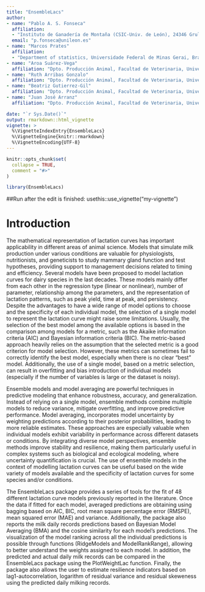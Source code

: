 ```yaml
---
title: "EnsembleLacs"
author: 
- name: "Pablo A. S. Fonseca"
  affiliation: 
  - "Instituto de Ganadería de Montaña (CSIC-Univ. de León), 24346 Grulleros, León"
  email: "p.fonseca@unileon.es"
- name: "Marcos Prates"
  affiliation: 
  - "Department of statistics, Universidade Federal de Minas Gerai, Brasil"
- name: "Aroa Suárez-Vega"
  affiliation: "Dpto. Producción Animal, Facultad de Veterinaria, Universidad de León (24007)"
- name: "Ruth Arribas Gonzalo"
  affiliation: "Dpto. Producción Animal, Facultad de Veterinaria, Universidad de León (24007)"
- name: "Beatriz Gutierrez-Gil"
  affiliation: "Dpto. Producción Animal, Facultad de Veterinaria, Universidad de León (24007)"
- name: "Juan José Arranz"
  affiliation: "Dpto. Producción Animal, Facultad de Veterinaria, Universidad de León (24007)" 

date: "`r Sys.Date()`"
output: rmarkdown::html_vignette
vignette: >
  %\VignetteIndexEntry{EnsembleLacs}
  %\VignetteEngine{knitr::rmarkdown}
  %\VignetteEncoding{UTF-8}
---
```


```r
knitr::opts_chunk$set(
  collapse = TRUE,
  comment = "#>"
)
```

```r
library(EnsembleLacs)
```

##Run after the edit is finished: usethis::use_vignette("my-vignette")

# **Introduction**

The mathematical representation of lactation curves has important applicability in different areas of animal science. Models that simulate milk production under various conditions are valuable for physiologists, nutritionists, and geneticists to study mammary gland function and test hypotheses, providing support to management decisions related to timing and efficiency. Several models have been proposed to model lactation curves for dairy species in the last decades. These models mainly differ from each other in the regression type (linear or nonlinear), number of parameter, relationship among the parameters, and the representation of lactation patterns, such as peak yield, time at peak, and persistency. Despite the advantages to have a wide range of model options to choose and the specificity of each individual model, the selection of a single model to represent the lactation curve might raise some limitations. Usually, the selection of the best model among the available options is based in the comparison among models for a metric, such as the Akaike information criteria (AIC) and Bayesian information criteria (BIC). The metric-based approach heavily relies on the assumption that the selected metric is a good criterion for model selection. However, these metrics can sometimes fail to correctly identify the best model, especially when there is no clear "best" model. Additionally, the use of a single model, based on a metric selection, can result in overfitting and bias introduction of individual models (especially if the number of variables is large or the dataset is noisy).

Ensemble models and model averaging are powerful techniques in predictive modeling that enhance robustness, accuracy, and generalization. Instead of relying on a single model, ensemble methods combine multiple models to reduce variance, mitigate overfitting, and improve predictive performance. Model averaging, incorporates model uncertainty by weighting predictions according to their posterior probabilities, leading to more reliable estimates. These approaches are especially valuable when individual models exhibit variability in performance across different datasets or conditions. By integrating diverse model perspectives, ensemble methods improve stability and resilience, making them particularly useful in complex systems such as biological and ecological modeling, where uncertainty quantification is crucial. The use of ensemble models in the context of modelling lactation curves can be useful based on the wide variety of models available and the specificity of lactation curves for some species and/or conditions.

The EnsembleLacs package provides a series of tools for the fit of 48 different lactation curve models previously reported in the literature. Once the data if fitted for each model, averaged predictions are obtaining using bagging based on AIC, BIC, root mean square percentage error (RMSPE), mean squared error (MAE) and variance. Additionally, the package also reports the milk daily records predictions based on Bayesian Model Averaging (BMA) and the cosine similarity for each model's predictions. The visualization of the model ranking across all the individual predictions is possible through functions (RidgeModels and ModelRankRange), allowing to better understand the weights assigned to each model. In addition, the predicted and actual daily milk records can be compared in the EnsembleLacs package using the PlotWeightLac function. Finally, the package also allows the user to estimate resilience indicators based on lag1-autocorrelation, logarithm of residual variance and residual skeweness using the predicted daily milking records.

